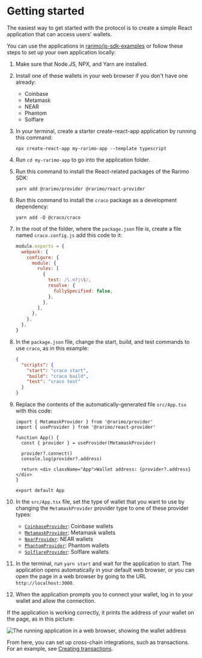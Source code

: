 ---
---

# Getting started

The easiest way to get started with the protocol is to create a simple React application that can access users' wallets.

You can use the applications in [rarimo/js-sdk-examples](https://github.com/rarimo/js-sdk-examples) or follow these steps to set up your own application locally:

1. Make sure that Node.JS, NPX, and Yarn are installed.

1. Install one of these wallets in your web browser if you don't have one already:

   - Coinbase
   - Metamask
   - NEAR
   - Phantom
   - Solflare

1. In your terminal, create a starter create-react-app application by running this command:

   ```shell
   npx create-react-app my-rarimo-app --template typescript
   ```

1. Run `cd my-rarimo-app` to go into the application folder.

1. Run this command to install the React-related packages of the Rarimo SDK:

   ```shell
   yarn add @rarimo/provider @rarimo/react-provider
   ```

1. Run this command to install the `craco` package as a development dependency:

   ```shell
   yarn add -D @craco/craco
   ```

1. In the root of the folder, where the `package.json` file is, create a file named `craco.config.js` add this code to it:

   ```js
   module.exports = {
     webpack: {
       configure: {
         module: {
           rules: [
             {
               test: /\.m?js$/,
               resolve: {
                 fullySpecified: false,
               },
             },
           ],
         },
       },
     },
   }
   ```

1. In the `package.json` file, change the start, build, and test commands to use `craco`, as in this example:

   ```json
   {
     "scripts": {
       "start": "craco start",
       "build": "craco build",
       "test": "craco test"
     }
   }
   ```

1. Replace the contents of the automatically-generated file `src/App.tsx` with this code:

   ```tsx
   import { MetamaskProvider } from '@rarimo/provider'
   import { useProvider } from '@rarimo/react-provider'

   function App() {
     const { provider } = useProvider(MetamaskProvider)

     provider?.connect()
     console.log(provider?.address)

     return <div className="App">Wallet address: {provider?.address}</div>
   }

   export default App
   ```

1. In the `src/App.tsx` file, set the type of wallet that you want to use by changing the `MetamaskProvider` provider type to one of these provider types:

   - [`CoinbaseProvider`](https://rarimo.github.io/js-sdk/classes/_rarimo_provider.CoinbaseProvider.html): Coinbase wallets
   - [`MetamaskProvider`](https://rarimo.github.io/js-sdk/classes/_rarimo_provider.MetamaskProvider.html): Metamask wallets
   - [`NearProvider`](https://rarimo.github.io/js-sdk/classes/_rarimo_provider.NearProvider.html): NEAR wallets
   - [`PhantomProvider`](https://rarimo.github.io/js-sdk/classes/_rarimo_provider.PhantomProvider.html): Phantom wallets
   - [`SolflareProvider`](https://rarimo.github.io/js-sdk/classes/_rarimo_provider.SolflareProvider.html): Solflare wallets

1. In the terminal, run `yarn start` and wait for the application to start.
The application opens automatically in your default web browser, or you can open the page in a web browser by going to the URL `http://localhost:3000`.

1. When the application prompts you to connect your wallet, log in to your wallet and allow the connection.

If the application is working correctly, it prints the address of your wallet on the page, as in this picture:

![The running application in a web browser, showing the wallet address](/img/getting-started-wallet-address.png)

From here, you can set up cross-chain integrations, such as transactions.
For an example, see [Creating transactions](./overview/creating-transactions).

